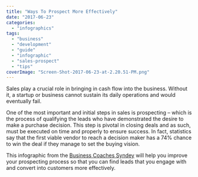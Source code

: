 ```yaml
---
title: "Ways To Prospect More Effectively"
date: "2017-06-23"
categories: 
  - "infographics"
tags: 
  - "business"
  - "development"
  - "guide"
  - "infographic"
  - "sales-prospect"
  - "tips"
coverImage: "Screen-Shot-2017-06-23-at-2.20.51-PM.png"
---
```


Sales play a crucial role in bringing in cash flow into the business. Without it, a startup or business cannot sustain its daily operations and would eventually fail.

One of the most important and initial steps in sales is prospecting – which is the process of qualifying the leads who have demonstrated the desire to make a purchase decision. This step is pivotal in closing deals and as such, must be executed on time and properly to ensure success. In fact, statistics say that the first viable vendor to reach a decision maker has a 74% chance to win the deal if they manage to set the buying vision.

This infographic from the [Business Coaches Syndey](https://www.businesscoachessydney.com.au) will help you improve your prospecting process so that you can find leads that you engage with and convert into customers more effectively.
